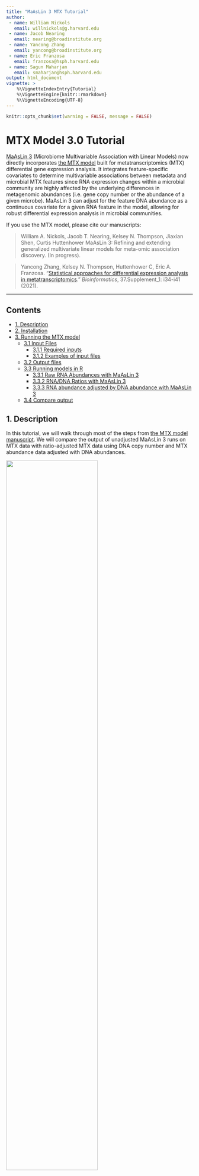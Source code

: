 ```yaml
---
title: "MaAsLin 3 MTX Tutorial"
author:
 - name: William Nickols
   email: willnickols@g.harvard.edu
 - name: Jacob Nearing
   email: nearing@broadinstitute.org
 - name: Yancong Zhang
   email: yancong@broadinstitute.org
 - name: Eric Franzosa
   email: franzosa@hsph.harvard.edu
 - name: Sagun Maharjan
   email: smaharjan@hsph.harvard.edu
output: html_document
vignette: >
    %\VignetteIndexEntry{Tutorial}
    %\VignetteEngine{knitr::rmarkdown}
    %\VignetteEncoding{UTF-8}
---
```


```r
knitr::opts_chunk$set(warning = FALSE, message = FALSE)
```

# MTX Model 3.0 Tutorial #

[MaAsLin 3](http://huttenhower.sph.harvard.edu/maaslin3) (Microbiome Multivariable Association with Linear Models) now directly incorporates [the MTX model](https://github.com/biobakery/MTX_model) built for metatranscriptomics (MTX) differential gene expression analysis. It integrates feature-specific covariates to determine multivariable associations between metadata and microbial MTX features since RNA expression changes within a microbial community are highly affected by the underlying differences in metagenomic abundances (i.e. gene copy number or the abundance of a given microbe). MaAsLin 3 can adjust for the feature DNA abundance as a continuous covariate for a given RNA feature in the model, allowing for robust differential expression analysis in microbial communities.

If you use the MTX model, please cite our manuscripts:

> William A. Nickols, Jacob T. Nearing, Kelsey N. Thompson, Jiaxian Shen, Curtis Huttenhower 
MaAsLin 3: Refining and extending generalized multivariate linear models for meta-omic association discovery. (In progress).

> Yancong Zhang, Kelsey N. Thompson, Huttenhower C, Eric A. Franzosa. "[Statistical approaches for differential expression analysis in metatranscriptomics](https://academic.oup.com/bioinformatics/article/37/Supplement_1/i34/6319701)." *Bioinformatics*, 37.Supplement_1: i34-i41 (2021).

--------------------------------------------

## Contents ##
* [1. Description](#1-description)
* [2. Installation](#2-installation)
* [3. Running the MTX model](#3-running-the-mtx-model)
    * [3.1 Input Files](#31-input-files)
         * [3.1.1 Required inputs](#311-required-inputs)
         * [3.1.2 Examples of input files](#312-examples-of-input-files)
    * [3.2 Output files](#32-output-files)
    * [3.3 Running models in R](#33-running-models-in-R)
    	* [3.3.1 Raw RNA Abundances with MaAsLin 3](#331-raw-rna-abundances-with-maaslin-3)
    	* [3.3.2 RNA/DNA Ratios with MaAsLin 3](#332-rna-dna-ratios-with-maaslin-3)
    	* [3.3.3 RNA abundance adjusted by DNA abundance with MaAsLin 3](#333-rna-abundance-adjusted-by-dna-abundance-with-mtxmodel)
    * [3.4 Compare output](#34-compare-output)

## 1. Description {#1-description}

In this tutorial, we will walk through most of the steps from [the MTX model manuscript](https://academic.oup.com/bioinformatics/article/37/Supplement_1/i34/6319701). We will compare the output of unadjusted MaAsLin 3 runs on MTX data with ratio-adjusted MTX data using DNA copy number and MTX abundance data adjusted with DNA abundances. 

<img src="https://github.com/biobakery/biobakery/blob/master/images/Figure_MTXmodel.png" width="70%" />

# 2. Installation {#1-installation}

The latest development version of MaAsLin 3 can be installed from GitHub using the `devtools` package. For MaAsLin 3 to install, you will need R >= 4.3. If your version is older than that, please refer to section [Installing R for the first time](https://github.com/biobakery/biobakery/wiki/maaslin3#1-installing-r) from the MaAsLin 3 tutorial to download the latest R.

```r
# Install devtools if not present
if (!require('devtools', character.only = TRUE)) {
  install.packages('devtools')
}

# Install MaAsLin 3
library("devtools")
install_github("biobakery/MaAsLin3")
```

```r
for (lib in c('maaslin3', 'dplyr', 'ggplot2', 'knitr', 'kableExtra')) {
    suppressPackageStartupMessages(require(lib, character.only = TRUE))
}
```

# 3. Running the MTX model {#3-running-the-mtx-model}

The MTX model in MaAsLin 3 can be run from the command line or as an R function. Both methods require the same arguments, have the same options, and use the same default settings.

## 3.1 Input Files {#31-input-files}

### 3.1.1 Required inputs {#311-required-inputs}
The MTX model in MaAsLin 3 requires three input files:

1. A feature table of RNA abundances - we generated this with [HUMAnN 2](https://huttenhower.sph.harvard.edu/humann2/)
    * Formatted with features as columns and samples as rows.
    * The transposition of this format is also okay.
    * Possible features in this file include RNA abundance of genes, enzymes, or pathways.
    * This can be a filepath to a tab-delimited file.
2. Covariate DNA data of features file
    * Formatted with features as columns and samples as rows.
    * The transposition of this format is also okay.
    * Possible data in this file include DNA abundance of genes, enzymes, or pathways.
    * This can be a filepath to a tab-delimited file.
3. Metadata file
    * Formatted with features as columns and samples as rows.
    * The transposition of this format is also okay.
    * Possible metadata in this file include pH, disease status, or age.
    * This can be a filepath to a tab-delimited file.

The data file can contain samples not included in the metadata file (as is true for the reverse case of more samples in the metadata). For both cases, those samples that are not included in both files will be removed prior to model construction. Additionally, The sample order within the files does not need to match as MaAsLin 3 will double check this.

### 3.1.2 Examples of input files {#312-examples-of-input-files}

Example input files can be found in the ``inst/extdata`` folder of the MaAsLin 3 source. The files provided were generated from the HMP2 data which can be downloaded from https://ibdmdb.org/.

* ``HMP2_pwyRNA.tsv``: a tab-delimited file with pathways as columns and samples as rows. It is a subset of the pathway file so it just includes the pathway RNA abundances for all samples.
* ``HMP2_pwyDNA.tsv``: a tab-delimited file with pathways as columns and samples as rows. It is a subset of the pathway file so it just includes the pathway DNA abundances for all samples.
* ``HMP2_pwy.RNA_DNA_ratio.tsv``: a tab-delimited file with pathways as columns and samples as rows. It is a subset of the pathway file so it just includes the pathway RNA abundances for all samples and it has been normalized as a ratio of the underlying (matched) DNA abundances. 
* ``HMP2_metadata.tsv``: a tab-delimited file with samples as rows and metadata as columns. It is a subset of the metadata file that just includes some of the fields.

```R
### RNA abundances
input_data <- system.file(
  'extdata','HMP2_pwyRNA.tsv', package="maaslin3")
df_input_data = read.table(file = input_data,
                           header = TRUE,
                           sep = "\t", 
                           row.names = 1,
                           stringsAsFactors = FALSE)
df_input_data[1:5, 1:5]

# RNA/DNA ratio data 
input_dataratio <- system.file(
 'extdata','HMP2_pwy.RNA_DNA_ratio.tsv', package="maaslin3")
df_input_dataratio = read.table(file = input_dataratio,
                                header = TRUE,
                                sep = "\t", 
                                row.names = 1,
                                stringsAsFactors = FALSE)
df_input_dataratio[1:5, 1:5]

# Metadata from the HMP2
input_metadata <-system.file(
  'extdata','HMP2_metadata.tsv', package="maaslin3")
df_input_metadata = read.table(file             = input_metadata,
                               header           = TRUE,
                               sep              = "\t", 
                               row.names        = 1,
                               stringsAsFactors = FALSE)
df_input_metadata$diagnosis <- 
  factor(df_input_metadata$diagnosis, levels = c('nonIBD', 'UC', 'CD'))
df_input_metadata$dysbiosis_state <- 
  factor(df_input_metadata$dysbiosis_state, levels = c('none', 'dysbiosis_UC', 'dysbiosis_CD'))
df_input_metadata$antibiotics <- 
  factor(df_input_metadata$antibiotics, levels = c('No', 'Yes'))


df_input_metadata[1:5, 1:5]

# DNA data 
input_dnadata <- system.file(
  'extdata','HMP2_pwyDNA.tsv', package="maaslin3")
df_input_dnadata = read.table(file             = input_dnadata,
                               header           = TRUE,
                               sep              = "\t", 
                               row.names        = 1,
                               stringsAsFactors = FALSE)
df_input_dnadata[1:5, 1:5]
```

## 3.2 Output files {#32-output-files}

Running the MTX model in MaAsLin 3 generates the same output files as usual. See more details in the [MaAsLin 3 manual](https://github.com/biobakery/Maaslin3?tab=readme-ov-file#output-files).

## 3.3 Running models in R {#33-running-models-in-R}

Next, we are going to run the model in three different ways: 

  1. Run MaAsLin 3 on the raw RNA abundances from HUMAnN
  2. Run MaAsLin 3 on the RNA/DNA ratios, which were created using a helper script from HUMAnN on paired MGX/MTX data
  3. Run the MTX model in MaAsLin 3 to adjust the raw RNA abundance by the underlying DNA abundances

### 3.3.1 Raw RNA Abundances with MaAsLin 3 {#331-raw-rna-abundances-with-maaslin-3}

In this first example run on MTX data, we will run MaAsLin 3 on the RNA pathway abundances as characterized by HUMAnN 2 but not normalized by the matched DNA of these samples. When running MTX data, **it is recommended to set `median_comparison_abundance_threshold = 0.0`** in order to detect the typically-smaller MTX effects.

```R
# Set median_comparison_abundance_threshold = 0.0 since effect sizes are small
param_list <- list(input_data = df_input_data, 
                   input_metadata = df_input_metadata, 
                   output = 'demo_output_rna',
                   fixed_effects = c('diagnosis', 'dysbiosis_state', 'antibiotics', 'age'),
                   random_effects = c('participant_id'),
                   median_comparison_abundance_threshold = 0.0,
                   coef_plot_vars = c('dysbiosis_state dysbiosis_CD', 'diagnosis CD'),
                   heatmap_vars = c('dysbiosis_state dysbiosis_UC', 'diagnosis UC', 'age', 'antibiotics Yes'))

fit_maaslin_rna <- maaslin3(param_list)
```

```r
knitr::include_graphics("demo_output_rna/figures/summary_plot.png")
```

### 3.3.2 RNA/DNA Ratios with MaAsLin 3 {#332-rna-dna-ratios-with-maaslin-3}
Next, we will run the same model changing the input to the RNA/DNA ratio data frame. Note that we now set `normalization = 'NONE'` so that MaAsLin 3 does not total-sum scale the ratios. As before, we set `median_comparison_abundance_threshold = 0.0` in order to detect the typically-smaller MTX effects.

```R
# Set median_comparison_abundance_threshold = 0.0 since effect sizes are small
param_list <- list(input_data = df_input_dataratio, 
                   input_metadata = df_input_metadata, 
                   output = 'demo_output_ratio',
                   fixed_effects = c('diagnosis', 'dysbiosis_state', 'antibiotics', 'age'),
                   random_effects = c('participant_id'),
                   normalization = 'NONE',
                   median_comparison_abundance_threshold = 0.0,
                   coef_plot_vars = c('dysbiosis_state dysbiosis_CD', 'diagnosis CD'),
                   heatmap_vars = c('dysbiosis_state dysbiosis_UC', 'diagnosis UC', 'age', 'antibiotics Yes'))

fit_maaslin_ratio <- maaslin3(param_list)
```

```r
knitr::include_graphics("demo_output_ratio/figures/summary_plot.png")
```

### 3.3.3 RNA abundance adjusted by DNA abundance with MaAsLin 3 {#333-rna-abundance-adjusted-by-dna-abundance-with-mtxmodel}

Finally, we will run the MTX model in MaAsLin 3. We first put the DNA and RNA abundance files into the MaAsLin 3 function `preprocess_dna_mtx` to total sum scale the abundances of both and apply the proper transformation to the DNA abundances. For each sample in each feature, this function:

1. Log 2 transforms the DNA abundance if the DNA abundance is >=0.
2. Sets the DNA abundance to `log2([minimum relative abundance in the sample] / 2)` if the corresponding RNA abundance is non-zero but the DNA abundance is zero.
3. Sets the DNA abundance to NA if both are zero, which excludes the sample when fitting the model for the feature.

See `?preprocess_dna_mtx` for more details. Now, we will switch the `input_data` to the preprocessed RNA table `preprocess_out$dna_table` and include the pre-processed DNA as the feature-specific covariate with `feature_specific_covariate = preprocess_out$dna_table`. We also set the name of the covariate for model fitting with `feature_specific_covariate_name = 'DNA'` and we specify that we do not want to record the associations with the DNA in the outputs and plots by setting `feature_specific_covariate_record = FALSE`. As before, we set `median_comparison_abundance_threshold = 0.0` in order to detect the typically-smaller MTX effects.

```R
preprocess_out <- preprocess_dna_mtx(df_input_dnadata, df_input_data)

param_list <- list(input_data = preprocess_out$rna_table, 
                   input_metadata = df_input_metadata, 
                   output = 'demo_output_mtx_mgx',
                   fixed_effects = c('diagnosis', 'dysbiosis_state', 'antibiotics', 'age'),
                   random_effects = c('participant_id'),
                   median_comparison_abundance_threshold = 0.0,
                   feature_specific_covariate = preprocess_out$dna_table,
                   feature_specific_covariate_name = 'DNA',
                   feature_specific_covariate_record = FALSE,
                   coef_plot_vars = c('dysbiosis_state dysbiosis_CD', 'diagnosis CD'),
                   heatmap_vars = c('dysbiosis_state dysbiosis_UC', 'diagnosis UC', 'age', 'antibiotics Yes'))

fit_maaslin_mtx_mgx <- maaslin3(param_list)
```

```r
knitr::include_graphics("demo_output_mtx_mgx/figures/summary_plot.png")
```

## 3.4 Compare output {#34-compare-output}

Finally, let's use some simple R scripts to compare the results from each model. First, we will look at the number of significant [dysbiosis](https://www.nature.com/articles/s41586-019-1237-9) associations. To do this we will use the base R function ``subset`` to subset the results to just the ones from the dysbiosis comparisons and ``table`` to count the number of pathways that were associated with UC/CD in each model. 

```R
#compare the raw counts of features associated with dysbiosis
results_rna = subset(rbind(fit_maaslin_rna$fit_data_abundance$results, 
                           fit_maaslin_rna$fit_data_prevalence$results),
                     metadata == "dysbiosis_state" & qval_individual < 0.1 & is.na(error))
table(results_rna$value, results_rna$model)
#              LM logistic
# dysbiosis_CD 66       44
# dysbiosis_UC 14       11

results_rna_ratio = subset(rbind(fit_maaslin_ratio$fit_data_abundance$results, 
                                 fit_maaslin_ratio$fit_data_prevalence$results), 
                           metadata == "dysbiosis_state" & qval_individual < 0.1 & is.na(error))
table(results_rna_ratio$value, results_rna_ratio$model)
#              LM
# dysbiosis_CD 12

results_rna_dna = subset(rbind(fit_maaslin_mtx_mgx$fit_data_abundance$results, 
                               fit_maaslin_mtx_mgx$fit_data_prevalence$results),
                           metadata == "dysbiosis_state" & qval_individual < 0.1 & is.na(error))
table(results_rna_dna$value, results_rna_dna$model)
#              LM logistic
# dysbiosis_CD 47        6
# dysbiosis_UC  2        0
```

As you can tell, this number was highly dependent on the model, with most results coming from the raw RNA abundances and the least results from the RNA/DNA ratio.

Next, let's look at which features overlapped between the models. We can do this with the `intersect` call in R:

```R
# features called by the RNA/DNA ratios compared to the Raw RNA abundances 
intersect(results_rna_ratio$feature, results_rna$feature) # 9 features overlapped

# features called by the Raw RNA abundances compared to the RNA abundances adjusted by the DNA abundances 
intersect(results_rna$feature, results_rna_dna$feature) # 47 features overlapped

# features called by the RNA/DNA ratios compared to the RNA abundances adjusted by the DNA abundances 
intersect(results_rna_ratio$feature, results_rna_dna$feature) # 10 features overlapped
```

From this, we can see that while the models are calling different total numbers of pathways, the ones that they are calling are significantly overlapping.

Finally, let's plot the top CD dysbiosis results in the MTX_model, across all the models. Here we first create one object that includes all the results, then subset it to the top 10 pathways in the DNA covariate results. 

```r
top_pathways <- results_rna_dna$feature[order(results_rna_dna$qval_individual)][1:10]

# Specify model type
results_rna$model_type = "RNA model"
results_rna_ratio$model_type = "RNA/DNA ratio"
results_rna_dna$model_type = "RNA with DNA covariate"

results = rbind(results_rna, results_rna_dna, results_rna_ratio) # create one object from the results 
results = results[results$feature %in% top_pathways, ] # subset to just the top features in the MaAsLin 3 DNA covariate model
results$model <- ifelse(results$model == 'LM', 'Abundance', 'Prevalence') # Rename abundance/prevalence

# Plot significant CD dysbiosis associations
ggplot(results[results$value == 'dysbiosis_CD',], aes(x = coef, y = feature, color = model_type)) + 
  geom_point(aes(shape = model), size = 3, alpha = 0.8) + 
  geom_errorbar(aes(xmin = coef - stderr, xmax = coef + stderr), width = 0.2) + 
  theme_bw() + 
  theme(axis.title = ggplot2::element_text(size = 16), 
    axis.text = ggplot2::element_text(size = 8),   
) + 
  xlab('Coefficient +/- SE') + 
  ylab('Pathway') + 
  labs(color = 'Model', shape = 'Association')
```
Here, you can tell that model choice influences the effect size, particularly for the prevalence models.
